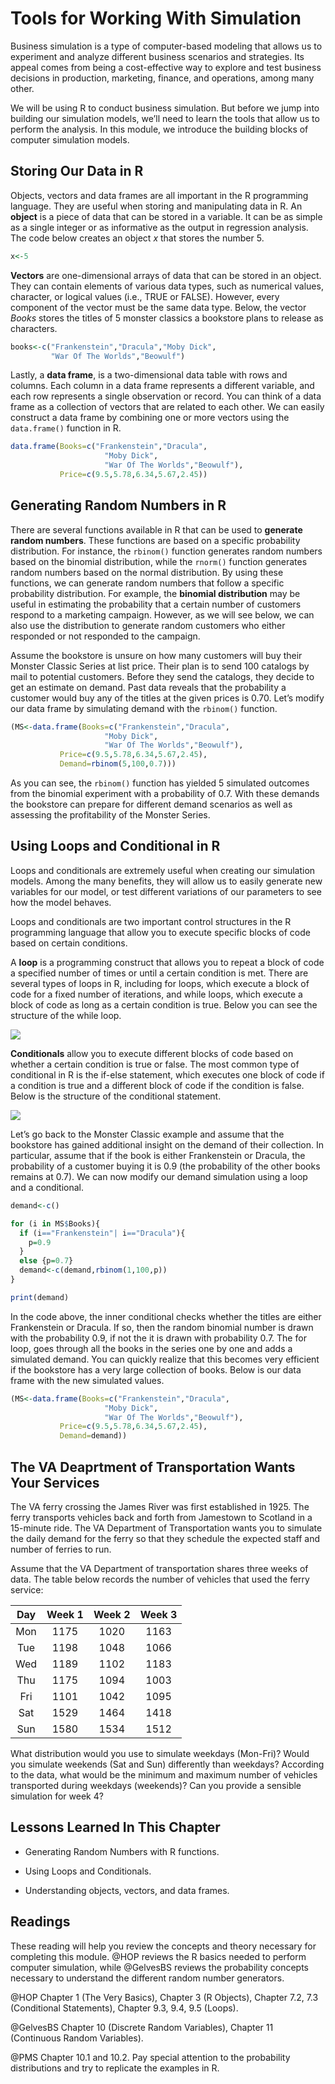 # Tools for Working With Simulation

Business simulation is a type of computer-based modeling that allows us to experiment and analyze different business scenarios and strategies. Its appeal comes from being a cost-effective way to explore and test business decisions in production, marketing, finance, and operations, among many other.

We will be using R to conduct business simulation. But before we jump into building our simulation models, we'll need to learn the tools that allow us to perform the analysis. In this module, we introduce the building blocks of computer simulation models.

## Storing Our Data in R

Objects, vectors and data frames are all important in the R programming language. They are useful when storing and manipulating data in R. An **object** is a piece of data that can be stored in a variable. It can be as simple as a single integer or as informative as the output in regression analysis. The code below creates an object *x* that stores the number $5$.

```r
x<-5
```

**Vectors** are one-dimensional arrays of data that can be stored in an object. They can contain elements of various data types, such as numerical values, character, or logical values (i.e., TRUE or FALSE). However, every component of the vector must be the same data type. Below, the vector *Books* stores the titles of $5$ monster classics a bookstore plans to release as characters.

```r
books<-c("Frankenstein","Dracula","Moby Dick",
         "War Of The Worlds","Beowulf")
```

Lastly, a **data frame**, is a two-dimensional data table with rows and columns. Each column in a data frame represents a different variable, and each row represents a single observation or record. You can think of a data frame as a collection of vectors that are related to each other. We can easily construct a data frame by combining one or more vectors using the `data.frame()` function in R.

```r
data.frame(Books=c("Frankenstein","Dracula",
                     "Moby Dick",
                     "War Of The Worlds","Beowulf"), 
           Price=c(9.5,5.78,6.34,5.67,2.45))
```

## Generating Random Numbers in R

There are several functions available in R that can be used to **generate random numbers**. These functions are based on a specific probability distribution. For instance, the `rbinom()` function generates random numbers based on the binomial distribution, while the `rnorm()` function generates random numbers based on the normal distribution. By using these functions, we can generate random numbers that follow a specific probability distribution. For example, the **binomial distribution** may be useful in estimating the probability that a certain number of customers respond to a marketing campaign. However, as we will see below, we can also use the distribution to generate random customers who either responded or not responded to the campaign.

Assume the bookstore is unsure on how many customers will buy their Monster Classic Series at list price. Their plan is to send $100$ catalogs by mail to potential customers. Before they send the catalogs, they decide to get an estimate on demand. Past data reveals that the probability a customer would buy any of the titles at the given prices is $0.70$. Let's modify our data frame by simulating demand with the `rbinom()` function.

```r
(MS<-data.frame(Books=c("Frankenstein","Dracula",
                     "Moby Dick",
                     "War Of The Worlds","Beowulf"), 
           Price=c(9.5,5.78,6.34,5.67,2.45),
           Demand=rbinom(5,100,0.7)))
```

As you can see, the `rbinom()` function has yielded $5$ simulated outcomes from the binomial experiment with a probability of $0.7$. With these demands the bookstore can prepare for different demand scenarios as well as assessing the profitability of the Monster Series.

## Using Loops and Conditional in R

Loops and conditionals are extremely useful when creating our simulation models. Among the many benefits, they will allow us to easily generate new variables for our model, or test different variations of our parameters to see how the model behaves.

Loops and conditionals are two important control structures in the R programming language that allow you to execute specific blocks of code based on certain conditions.

A **loop** is a programming construct that allows you to repeat a block of code a specified number of times or until a certain condition is met. There are several types of loops in R, including for loops, which execute a block of code for a fixed number of iterations, and while loops, which execute a block of code as long as a certain condition is true. Below you can see the structure of the while loop.

![](images/Loop.png){fig-align="center"}

**Conditionals** allow you to execute different blocks of code based on whether a certain condition is true or false. The most common type of conditional in R is the if-else statement, which executes one block of code if a condition is true and a different block of code if the condition is false. Below is the structure of the conditional statement.

![](images/Conditional.png){fig-align="center"}

Let's go back to the Monster Classic example and assume that the bookstore has gained additional insight on the demand of their collection. In particular, assume that if the book is either Frankenstein or Dracula, the probability of a customer buying it is $0.9$ (the probability of the other books remains at $0.7$). We can now modify our demand simulation using a loop and a conditional.

```r
demand<-c()

for (i in MS$Books){
  if (i=="Frankenstein"| i=="Dracula"){
    p=0.9
  }
  else {p=0.7}
  demand<-c(demand,rbinom(1,100,p))
}

print(demand)
```

In the code above, the inner conditional checks whether the titles are either Frankenstein or Dracula. If so, then the random binomial number is drawn with the probability $0.9$, if not the it is drawn with probability $0.7$. The for loop, goes through all the books in the series one by one and adds a simulated demand. You can quickly realize that this becomes very efficient if the bookstore has a very large collection of books. Below is our data frame with the new simulated values.

```r
(MS<-data.frame(Books=c("Frankenstein","Dracula",
                     "Moby Dick",
                     "War Of The Worlds","Beowulf"), 
           Price=c(9.5,5.78,6.34,5.67,2.45),
           Demand=demand))
```

## The VA Deaprtment of Transportation Wants Your Services

The VA ferry crossing the James River was first established in $1925$. The ferry transports vehicles back and forth from Jamestown to Scotland in a $15$-minute ride. The VA Department of Transportation wants you to simulate the daily demand for the ferry so that they schedule the expected staff and number of ferries to run.

Assume that the VA Department of transportation shares three weeks of data. The table below records the number of vehicles that used the ferry service:

| Day | Week 1 | Week 2 | Week 3 |
|:---:|:------:|:------:|:------:|
| Mon |  1175  |  1020  |  1163  |
| Tue |  1198  |  1048  |  1066  |
| Wed |  1189  |  1102  |  1183  |
| Thu |  1175  |  1094  |  1003  |
| Fri |  1101  |  1042  |  1095  |
| Sat |  1529  |  1464  |  1418  |
| Sun |  1580  |  1534  |  1512  |

What distribution would you use to simulate weekdays (Mon-Fri)? Would you simulate weekends (Sat and Sun) differently than weekdays? According to the data, what would be the minimum and maximum number of vehicles transported during weekdays (weekends)? Can you provide a sensible simulation for week 4?

## Lessons Learned In This Chapter

-   Generating Random Numbers with R functions.

-   Using Loops and Conditionals.

-   Understanding objects, vectors, and data frames.

## Readings

These reading will help you review the concepts and theory necessary for completing this module. @HOP reviews the R basics needed to perform computer simulation, while @GelvesBS reviews the probability concepts necessary to understand the different random number generators.

@HOP Chapter 1 (The Very Basics), Chapter 3 (R Objects), Chapter 7.2, 7.3 (Conditional Statements), Chapter 9.3, 9.4, 9.5 (Loops).

@GelvesBS Chapter 10 (Discrete Random Variables), Chapter 11 (Continuous Random Variables).

@PMS Chapter 10.1 and 10.2. Pay special attention to the probability distributions and try to replicate the examples in R.
